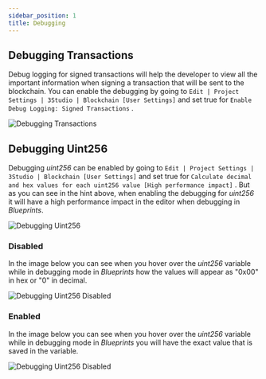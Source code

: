 ```yaml
---
sidebar_position: 1
title: Debugging
---
```



## Debugging Transactions

Debug logging for signed transactions will help the developer to view all the important information when signing a
transaction that will be sent to the blockchain. You can enable the debugging by going to
`Edit | Project Settings | 3Studio | Blockchain [User Settings]` <Step text="1"/> and set true for
`Enable Debug Logging: Signed Transactions` <Step text="2"/>.

![Debugging Transactions](_static/img/debugging-signed-transaction.png)


## Debugging Uint256

Debugging *uint256* can be enabled by going to `Edit | Project Settings | 3Studio | Blockchain [User Settings]` <Step text="1"/>
and set true for `Calculate decimal and hex values for each uint256 value [High performance impact]` <Step text="2"/>.
But as you can see in the hint above, when enabling the debugging for *uint256* it will have a high performance impact
in the editor when debugging in *Blueprints*.

![Debugging Uint256](_static/img/debugging-uint256.png)


### Disabled

In the image below you can see when you hover over the *uint256* variable while in debugging mode in *Blueprints* how the
values will appear as "0x00" in hex or "0" in decimal.

![Debugging Uint256 Disabled](_static/img/disabled-debugging-uint256.png)


### Enabled

In the image below you can see when you hover over the *uint256* variable while in debugging mode in *Blueprints* you
will have the exact value that is saved in the variable.

![Debugging Uint256 Disabled](_static/img/enabled-debugging-uint256.png)

